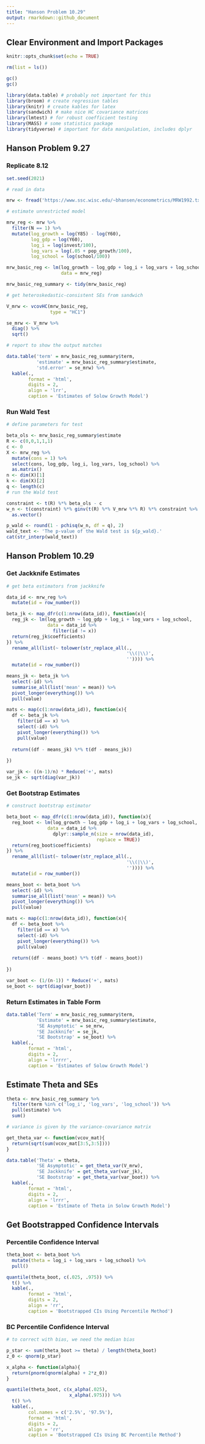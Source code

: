 ```yaml
---
title: "Hanson Problem 10.29"
output: rmarkdown::github_document
---
```



## Clear Environment and Import Packages
```r
knitr::opts_chunk$set(echo = TRUE)
```

```r
rm(list = ls())

gc()
gc()

library(data.table) # probably not important for this
library(broom) # create regression tables
library(knitr) # create kables for latex
library(sandwich) # make nice HC covariance matrices
library(lmtest) # for robust coefficient testing
library(MASS) # some statistics package
library(tidyverse) # important for data manipulation, includes dplyr
```

## Hanson Problem 9.27

### Replicate 8.12

```r

set.seed(2021)

# read in data

mrw <- fread('https://www.ssc.wisc.edu/~bhansen/econometrics/MRW1992.txt')

# estimate unrestricted model

mrw_reg <- mrw %>% 
  filter(N == 1) %>% 
  mutate(log_growth = log(Y85) - log(Y60),
         log_gdp = log(Y60),
         log_i = log(invest/100),
         log_vars = log(.05 + pop_growth/100),
         log_school = log(school/100))

mrw_basic_reg <- lm(log_growth ~ log_gdp + log_i + log_vars + log_school,
                    data = mrw_reg)

mrw_basic_reg_summary <- tidy(mrw_basic_reg)

# get heteroskedastic-consistent SEs from sandwich

V_mrw <- vcovHC(mrw_basic_reg, 
                type = "HC1")

se_mrw <- V_mrw %>% 
  diag() %>% 
  sqrt()

# report to show the output matches

data.table('term' = mrw_basic_reg_summary$term,
           'estimate' = mrw_basic_reg_summary$estimate,
           'std.error' = se_mrw) %>% 
  kable(.,
        format = 'html',
        digits = 2,
        align = 'lrr',
        caption = 'Estimates of Solow Growth Model')
```

### Run Wald Test

```r
# define parameters for test

beta_ols <- mrw_basic_reg_summary$estimate
R <- c(0,0,1,1,1)
c <- 0
X <- mrw_reg %>% 
  mutate(cons = 1) %>% 
  select(cons, log_gdp, log_i, log_vars, log_school) %>% 
  as.matrix()
n <- dim(X)[1]
k <- dim(X)[2]
q <- length(c)
# run the Wald test

constraint <- t(R) %*% beta_ols - c
w_n <- t(constraint) %*% ginv(t(R) %*% V_mrw %*% R) %*% constraint %>% 
  as.vector()

p_wald <- round(1 - pchisq(w_n, df = q), 2)
wald_text <- 'The p-value of the Wald test is ${p_wald}.'
cat(str_interp(wald_text))
```

## Hanson Problem 10.29

### Get Jackknife Estimates

```r
# get beta estimators from jackknife

data_id <- mrw_reg %>% 
  mutate(id = row_number())

beta_jk <- map_dfr(c(1:nrow(data_id)), function(x){
  reg_jk <- lm(log_growth ~ log_gdp + log_i + log_vars + log_school,
               data = data_id %>% 
                 filter(id != x))
  return(reg_jk$coefficients)
}) %>% 
  rename_all(list(~ tolower(str_replace_all(., 
                                            '\\(|\\)', 
                                            '')))) %>% 
  mutate(id = row_number())

means_jk <- beta_jk %>% 
  select(-id) %>% 
  summarise_all(list('mean' = mean)) %>% 
  pivot_longer(everything()) %>% 
  pull(value)

mats <- map(c(1:nrow(data_id)), function(x){
  df <- beta_jk %>% 
    filter(id == x) %>% 
    select(-id) %>% 
    pivot_longer(everything()) %>% 
    pull(value)
  
  return((df - means_jk) %*% t(df - means_jk))
  
})

var_jk <- ((n-1)/n) * Reduce('+', mats)
se_jk <- sqrt(diag(var_jk))
```

### Get Bootstrap Estimates

```r
# construct bootstrap estimator

beta_boot <- map_dfr(c(1:nrow(data_id)), function(x){
  reg_boot <- lm(log_growth ~ log_gdp + log_i + log_vars + log_school,
               data = data_id %>% 
                 dplyr::sample_n(size = nrow(data_id),
                                 replace = TRUE))
  return(reg_boot$coefficients)
}) %>% 
  rename_all(list(~ tolower(str_replace_all(., 
                                            '\\(|\\)', 
                                            '')))) %>% 
  mutate(id = row_number())

means_boot <- beta_boot %>% 
  select(-id) %>% 
  summarise_all(list('mean' = mean)) %>% 
  pivot_longer(everything()) %>% 
  pull(value)

mats <- map(c(1:nrow(data_id)), function(x){
  df <- beta_boot %>% 
    filter(id == x) %>% 
    select(-id) %>% 
    pivot_longer(everything()) %>% 
    pull(value)
  
  return((df - means_boot) %*% t(df - means_boot))
  
})

var_boot <- (1/(n-1)) * Reduce('+', mats)
se_boot <- sqrt(diag(var_boot))
```

### Return Estimates in Table Form

```r
data.table('Term' = mrw_basic_reg_summary$term,
           'Estimate' = mrw_basic_reg_summary$estimate,
           'SE Asymptotic' = se_mrw,
           'SE Jackknife' = se_jk,
           'SE Bootstrap' = se_boot) %>% 
  kable(.,
        format = 'html',
        digits = 2,
        align = 'lrrrr',
        caption = 'Estimates of Solow Growth Model')
```

## Estimate Theta and SEs

```r
theta <- mrw_basic_reg_summary %>% 
  filter(term %in% c('log_i', 'log_vars', 'log_school')) %>% 
  pull(estimate) %>% 
  sum()

# variance is given by the variance-covariance matrix 

get_theta_var <- function(vcov_mat){
  return(sqrt(sum(vcov_mat[3:5,3:5])))
}

data.table('Theta' = theta,
           'SE Asymptotic' = get_theta_var(V_mrw),
           'SE Jackknife' = get_theta_var(var_jk),
           'SE Bootstrap' = get_theta_var(var_boot)) %>% 
  kable(.,
        format = 'html',
        digits = 2,
        align = 'lrrr',
        caption = 'Estimate of Theta in Solow Growth Model')
```

## Get Bootstrapped Confidence Intervals

### Percentile Confidence Interval
```r
theta_boot <- beta_boot %>% 
  mutate(theta = log_i + log_vars + log_school) %>% 
  pull()

quantile(theta_boot, c(.025, .975)) %>% 
  t() %>% 
  kable(.,
        format = 'html',
        digits = 2,
        align = 'rr',
        caption = 'Bootstrapped CIs Using Percentile Method')
```

### BC Percentile Confidence Interval

```r
# to correct with bias, we need the median bias

p_star <- sum(theta_boot >= theta) / length(theta_boot)
z_0 <- qnorm(p_star)

x_alpha <- function(alpha){
  return(pnorm(qnorm(alpha) + 2*z_0))
}

quantile(theta_boot, c(x_alpha(.025), 
                       x_alpha(.975))) %>% 
  t() %>% 
  kable(.,
        col.names = c('2.5%', '97.5%'),
        format = 'html',
        digits = 2,
        align = 'rr',
        caption = 'Bootstrapped CIs Using BC Percentile Method')
```

